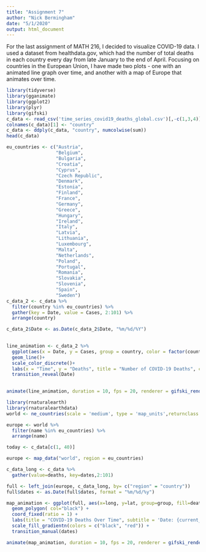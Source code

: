 ```yaml
---
title: "Assignment 7"
author: "Nick Bermingham"
date: "5/1/2020"
output: html_document
---
```


For the last assignment of MATH 216, I decided to visualize COVID-19 data. I used a dataset from healthdata.gov, which had the number of total deaths in each country every day from late January to the end of April. Focusing on countries in the European Union, I have made two plots - one with an animated line graph over time, and another with a map of Europe that animates over time.


```r
library(tidyverse)
library(gganimate)
library(ggplot2)
library(plyr)
library(gifski)
c_data <- read_csv('time_series_covid19_deaths_global.csv')[,-c(1,3,4)] 
colnames(c_data)[1] <- "country"
c_data <- ddply(c_data, "country", numcolwise(sum))
head(c_data)
```

```r
eu_countries <- c("Austria",
                  "Belgium",
                  "Bulgaria",
                  "Croatia",
                  "Cyprus",
                  "Czech Republic",
                  "Denmark",
                  "Estonia",
                  "Finland",
                  "France",
                  "Germany",
                  "Greece",
                  "Hungary",
                  "Ireland",
                  "Italy",
                  "Latvia",
                  "Lithuania",
                  "Luxembourg",
                  "Malta",
                  "Netherlands",
                  "Poland",
                  "Portugal",
                  "Romania", 
                  "Slovakia",
                  "Slovenia",
                  "Spain",
                  "Sweden")
c_data_2 <- c_data %>% 
  filter(country %in% eu_countries) %>% 
  gather(key = Date, value = Cases, 2:101) %>% 
  arrange(country)

c_data_2$Date <- as.Date(c_data_2$Date, "%m/%d/%Y")
  
```

```r
line_animation <- c_data_2 %>% 
  ggplot(aes(x = Date, y = Cases, group = country, color = factor(country))) +
  geom_line()+
  scale_color_discrete()+
  labs(x = "Time", y = "Deaths", title = "Number of COVID-19 Deaths", color = "Country") +
  transition_reveal(Date)
  
```
```r
animate(line_animation, duration = 10, fps = 20, renderer = gifski_renderer())
```



```r
library(rnaturalearth)
library(rnaturalearthdata)
world <- ne_countries(scale = 'medium', type = 'map_units',returnclass = 'sf')

europe <- world %>% 
  filter(name %in% eu_countries) %>% 
  arrange(name)
```


```r

today <- c_data[c(1, 40)] 

europe <- map_data("world", region = eu_countries)

c_data_long <- c_data %>% 
  gather(value=deaths, key=dates,2:101)

full <- left_join(europe, c_data_long, by= c("region" = "country")) 
full$dates <- as.Date(full$dates, format = "%m/%d/%y")


```


```r
map_animation <- ggplot(full, aes(x=long, y=lat, group=group, fill=deaths)) +
  geom_polygon( col="black") + 
  coord_fixed(ratio = 1) +
  labs(title = "COVID-19 Deaths Over Time", subtitle = 'Date: {current_frame}') +
  scale_fill_gradientn(colors = c("black", "red")) +
  transition_manual(dates)


```
```r
animate(map_animation, duration = 10, fps = 20, renderer = gifski_renderer())
```



